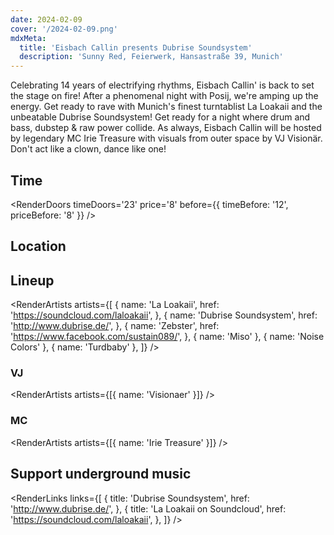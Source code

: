 ```yaml
---
date: 2024-02-09
cover: '/2024-02-09.png'
mdxMeta:
  title: 'Eisbach Callin presents Dubrise Soundsystem'
  description: 'Sunny Red, Feierwerk, Hansastraße 39, Munich'
---
```


Celebrating 14 years of electrifying rhythms, Eisbach Callin' is back to set the stage on fire!
After a phenomenal night with Posij, we're amping up the energy.
Get ready to rave with Munich's finest turntablist La Loakaii and the unbeatable Dubrise Soundsystem! Get ready for a night where drum and bass, dubstep & raw power collide.
As always, Eisbach Callin will be hosted by legendary MC Irie Treasure with visuals from outer space by VJ Visionär.
Don't act like a clown, dance like one!

## Time

<RenderDoors
  timeDoors='23'
  price='8'
  before={{ timeBefore: '12', priceBefore: '8' }}
/>

## Location

<RenderLocation
  venueName='Sunny Red'
  address='Feierwerk Hansastr. 39'
  city='Munich'
  mapUrl='https://goo.gl/maps/mA8iv2XEHf7XfRLv7'
/>

## Lineup

<RenderArtists
  artists={[
    {
      name: 'La Loakaii',
      href: 'https://soundcloud.com/laloakaii',
    },
    {
      name: 'Dubrise Soundsystem',
      href: 'http://www.dubrise.de/',
    },
    {
      name: 'Zebster',
      href: 'https://www.facebook.com/sustain089/',
    },
    { name: 'Miso' },
    { name: 'Noise Colors' },
    { name: 'Turdbaby' },
  ]}
/>

### VJ

<RenderArtists artists={[{ name: 'Visionaer' }]} />

### MC

<RenderArtists artists={[{ name: 'Irie Treasure' }]} />

## Support underground music

<RenderLinks
  links={[
    {
      title: 'Dubrise Soundsystem',
      href: 'http://www.dubrise.de/',
    },
    {
      title: 'La Loakaii on Soundcloud',
      href: 'https://soundcloud.com/laloakaii',
    },
  ]}
/>
